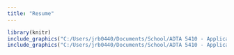 ```yaml
---
title: "Resume"
---
```


```r
library(knitr)
include_graphics("C:/Users/jrb0440/Documents/School/ADTA 5410 - Applications and Deployment of Advanced Analytics/Project/ADTAStudent/posts/my first post/resume_Page_1.png")
include_graphics("C:/Users/jrb0440/Documents/School/ADTA 5410 - Applications and Deployment of Advanced Analytics/Project/ADTAStudent/posts/my first post/resume_Page_2.png")



```
